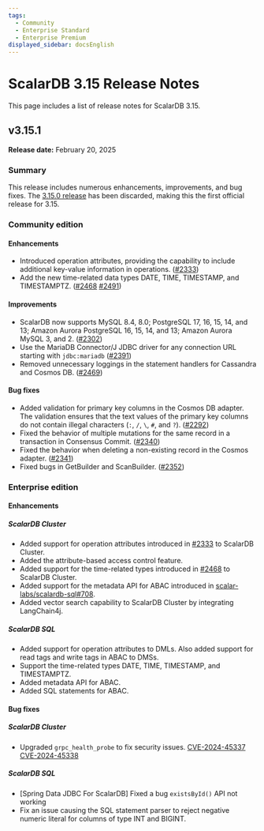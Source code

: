 ```yaml
---
tags:
  - Community
  - Enterprise Standard
  - Enterprise Premium
displayed_sidebar: docsEnglish
---
```


# ScalarDB 3.15 Release Notes

This page includes a list of release notes for ScalarDB 3.15.

## v3.15.1

**Release date:** February 20, 2025

### Summary

This release includes numerous enhancements, improvements, and bug fixes. The [3.15.0 release](https://github.com/scalar-labs/scalardb/releases/tag/v3.15.0) has been discarded, making this the first official release for 3.15.

### Community edition

#### Enhancements

- Introduced operation attributes, providing the capability to include additional key-value information in operations. ([#2333](https://github.com/scalar-labs/scalardb/pull/2333))
- Add the new time-related data types DATE, TIME, TIMESTAMP, and TIMESTAMPTZ. ([#2468](https://github.com/scalar-labs/scalardb/pull/2468) [#2491](https://github.com/scalar-labs/scalardb/pull/2491))

#### Improvements

- ScalarDB now supports MySQL 8.4, 8.0; PostgreSQL 17, 16, 15, 14, and 13; Amazon Aurora PostgreSQL 16, 15, 14, and 13; Amazon Aurora MySQL 3, and 2. ([#2302](https://github.com/scalar-labs/scalardb/pull/2302))
- Use the MariaDB Connector/J JDBC driver for any connection URL starting with `jdbc:mariadb` ([#2391](https://github.com/scalar-labs/scalardb/pull/2391))
- Removed unnecessary loggings in the statement handlers for Cassandra and Cosmos DB. ([#2469](https://github.com/scalar-labs/scalardb/pull/2469))

#### Bug fixes

- Added validation for primary key columns in the Cosmos DB adapter. The validation ensures that the text values of the primary key columns do not contain illegal characters (`:`, `/`, `\`, `#`, and `?`). ([#2292](https://github.com/scalar-labs/scalardb/pull/2292))
- Fixed the behavior of multiple mutations for the same record in a transaction in Consensus Commit. ([#2340](https://github.com/scalar-labs/scalardb/pull/2340))
- Fixed the behavior when deleting a non-existing record in the Cosmos adapter. ([#2341](https://github.com/scalar-labs/scalardb/pull/2341))
- Fixed bugs in GetBuilder and ScanBuilder. ([#2352](https://github.com/scalar-labs/scalardb/pull/2352))

### Enterprise edition

#### Enhancements

##### ScalarDB Cluster

- Added support for operation attributes introduced in [#2333](https://github.com/scalar-labs/scalardb/pull/2333) to ScalarDB Cluster.
- Added the attribute-based access control feature.
- Added support for the time-related types introduced in [#2468](https://github.com/scalar-labs/scalardb/pull/2468) to ScalarDB Cluster.
- Added support for the metadata API for ABAC introduced in [scalar-labs/scalardb-sql#708](https://github.com/scalar-labs/scalardb-sql/pull/708).
- Added vector search capability to ScalarDB Cluster by integrating LangChain4j.

##### ScalarDB SQL

- Added support for operation attributes to DMLs. Also added support for read tags and write tags in ABAC to DMSs.
- Support the time-related types DATE, TIME, TIMESTAMP, and TIMESTAMPTZ.
- Added metadata API for ABAC.
- Added SQL statements for ABAC.

#### Bug fixes

##### ScalarDB Cluster

- Upgraded `grpc_health_probe` to fix security issues. [CVE-2024-45337](https://github.com/advisories/GHSA-v778-237x-gjrc "CVE-2024-45337") [CVE-2024-45338](https://github.com/advisories/GHSA-w32m-9786-jp63 "CVE-2024-45338")

##### ScalarDB SQL

- [Spring Data JDBC For ScalarDB] Fixed a bug `existsById()` API not working
- Fix an issue causing the SQL statement parser to reject negative numeric literal for columns of type INT and BIGINT.
